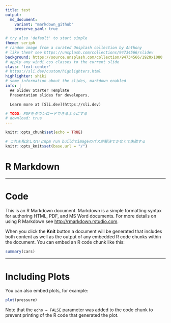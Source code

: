 ```yaml
---
title: test
output:
  md_document:
    variant: "markdown_github"
    preserve_yaml: true

# try also 'default' to start simple
theme: seriph
# random image from a curated Unsplash collection by Anthony
# like them? see https://unsplash.com/collections/94734566/slidev
background: https://source.unsplash.com/collection/94734566/1920x1080
# apply any windi css classes to the current slide
class: 'text-center'
# https://sli.dev/custom/highlighters.html
highlighter: shiki
# some information about the slides, markdown enabled
info: |
  ## Slidev Starter Template
  Presentation slides for developers.

  Learn more at [Sli.dev](https://sli.dev)

# TODO: PDFをダウンロードできるようにする
# download: true
---
```


```r
knitr::opts_chunk$set(echo = TRUE)

# これを指定しないとnpm run buildでimageのパスが解決できなくて失敗する
knitr::opts_knit$set(base.url = "/")
```

# R Markdown

---

# Code

This is an R Markdown document. Markdown is a simple formatting syntax for authoring HTML, PDF, and MS Word documents. For more details on using R Markdown see <http://rmarkdown.rstudio.com>.

When you click the **Knit** button a document will be generated that includes both content as well as the output of any embedded R code chunks within the document. You can embed an R code chunk like this:

```r
summary(cars)
```

---

# Including Plots

You can also embed plots, for example:

```r
plot(pressure)
```

Note that the `echo = FALSE` parameter was added to the code chunk to prevent printing of the R code that generated the plot.
